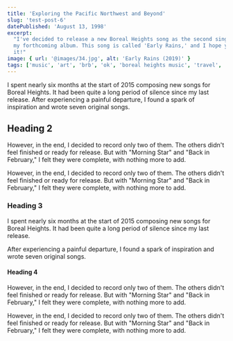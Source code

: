 ```yaml
---
title: 'Exploring the Pacific Northwest and Beyond'
slug: 'test-post-6'
datePublished: 'August 13, 1998'
excerpt:
  "I've decided to release a new Boreal Heights song as the second single from
  my forthcoming album. This song is called 'Early Rains,' and I hope you enjoy
  it!"
image: { url: '@images/34.jpg', alt: 'Early Rains (2019)' }
tags: ['music', 'art', 'brb', 'ok', 'boreal heights music', 'travel', 'travel']
---
```


I spent nearly six months at the start of 2015 composing new songs for Boreal
Heights. It had been quite a long period of silence since my last release. After
experiencing a painful departure, I found a spark of inspiration and wrote seven
original songs.

## Heading 2

However, in the end, I decided to record only two of them. The others didn't
feel finished or ready for release. But with "Morning Star" and "Back in
February," I felt they were complete, with nothing more to add.

However, in the end, I decided to record only two of them. The others didn't
feel finished or ready for release. But with "Morning Star" and "Back in
February," I felt they were complete, with nothing more to add.

### Heading 3

I spent nearly six months at the start of 2015 composing new songs for Boreal
Heights. It had been quite a long period of silence since my last release.

After experiencing a painful departure, I found a spark of inspiration and wrote
seven original songs.

#### Heading 4

However, in the end, I decided to record only two of them. The others didn't
feel finished or ready for release. But with "Morning Star" and "Back in
February," I felt they were complete, with nothing more to add.

However, in the end, I decided to record only two of them. The others didn't
feel finished or ready for release. But with "Morning Star" and "Back in
February," I felt they were complete, with nothing more to add.
